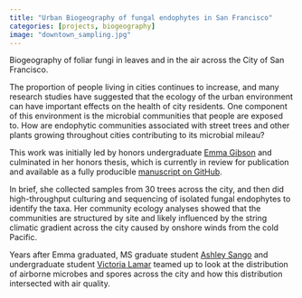 ```yaml
---
title: "Urban Biogeography of fungal endophytes in San Francisco"
categories: [projects, biogeography]
image: "downtown_sampling.jpg"
---
```


Biogeography of foliar fungi in leaves and in the air across the City of San Francisco.

The proportion of people living in cities continues to increase, and many research studies have suggested that the ecology of the urban environment can have important effects on the health of city residents. One component of this environment is the microbial communities that people are exposed to. How are endophytic communities associated with street trees and other plants growing throughout cities contributing to its microbial mileau? 

This work was initially led by honors undergraduate [Emma Gibson](../../../people/ug/emma_gibson) and culminated in her honors thesis, which is currently in review for publication and available as a fully producible [manuscript on GitHub](https://github.com/ZimmermanLab/SF-metrosideros-endophytes).

In brief, she collected samples from 30 trees across the city, and then did high-throughput culturing and sequencing of isolated fungal endophytes to identify the taxa. Her community ecology analyses showed that the communities are structured by site and likely influenced by the string climatic gradient across the city caused by onshore winds from the cold Pacific.

Years after Emma graduated, MS graduate student [Ashley Sango](../../../people/grad/ashley_sango) and undergraduate student [Victoria Lamar](../../../people/ug/victoria_lamar) teamed up to look at the distribution of airborne microbes and spores across the city and how this distribution intersected with air quality.
